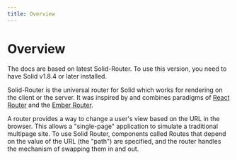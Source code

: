 ```yaml
---
title: Overview
---
```


# Overview

<Callout title="Prerequisites">
	The docs are based on latest Solid-Router.
	To use this version, you need to have Solid v1.8.4 or later installed.
</Callout>

Solid-Router is the universal router for Solid which works for rendering on the client or the server.
It was inspired by and combines paradigms of [React Router](https://reactrouter.com/en/main) and the [Ember Router](https://guides.emberjs.com/release/routing/).

A router provides a way to change a user's view based on the URL in the browser.
This allows a "single-page" application to simulate a traditional multipage site.
To use Solid Router, components called Routes that depend on the value of the URL (the "path") are specified, and the router handles the mechanism of swapping them in and out.
